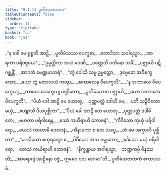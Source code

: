 ```yaml
---
title: "9.1.11 ပူတိမံသဇာတက"
tableOfContents: false
sidebar:
  order: 11
type: "tipitaka"
basket: "su"
book: "ja1"
---
```



<DynamicBreadcrumb />

<Division number="96" book="ja1" e="ch" v="22" p="198">

<Paragraph number="1886" type="verses" book="ja1">
_“န ခေါ မေ ရုစ္စတိ အာဠိ,_  
_ပူတိမံသဿ ပေက္ခနာ;_  
_ဧတာဒိသာ သခါရသ္မာ,_  
_အာရကာ ပရိဝဇ္ဇယေ”._  

</Paragraph>

</Division>
<Division number="97" book="ja1" e="ch" v="22" p="198">

<Paragraph number="1887" type="verses" book="ja1">
_“ဥမ္မတ္တိကာ အယံ ဝေဏီ,_  
_ဝဏ္ဏေတိ ပတိနော သခိံ;_  
_ပဇ္ဈာယိ ပဋိဂစ္ဆန္တိံ,_  
_အာဂတံ မေဏ္ဍမာတရံ”._  

</Paragraph>

</Division>
<Division number="98" book="ja1" e="ch" v="22" p="198">

<Paragraph number="1888" type="verses" book="ja1">
_“တွံ ခေါသိ သမ္မ ဥမ္မတ္တော,_  
_ဒုမ္မေဓော အဝိစက္ခဏော;_  
_ယော တွံ မတာလယံ ကတွာ,_  
_အကာလေန ဝိပေက္ခသိ”._  

</Paragraph>

</Division>
<Division number="99" book="ja1" e="ch" v="22" p="198">

<Paragraph number="1889" type="verses" book="ja1">
_“န အကာလေ ဝိပေက္ခေယျ,_  
_ကာလေ ပေက္ခေယျ ပဏ္ဍိတော;_  
_ပူတိမံသောဝ ပဇ္ဈာယိ,_  
_ယော အကာလေ ဝိပေက္ခတိ”._  

</Paragraph>

</Division>
<Division number="100" book="ja1" e="ch" v="22" p="198">

<Paragraph number="1890" type="verses" book="ja1">
_“ပိယံ ခေါ အာဠိ မေ ဟောတု,_  
_ပုဏ္ဏပတ္တံ ဒဒါဟိ မေ;_  
_ပတိ သဉ္ဇီဝိတော မယှံ,_  
_ဧယျာသိ ပိယပုစ္ဆိကာ”._  

</Paragraph>

</Division>
<Division number="101" book="ja1" e="ch" v="22" p="198">

<Paragraph number="1891" type="verses" book="ja1">
_“ပိယံ ခေါ အာဠိ တေ ဟောတု,_  
_ပုဏ္ဏပတ္တံ ဒဒါမိ တေ;_  
_မဟတာ ပရိဝါရေန,_  
_ဧဿံ ကယိရာဟိ ဘောဇနံ”._  

</Paragraph>

</Division>
<Division number="102" book="ja1" e="ch" v="22" p="198">

<Paragraph number="1892" type="verses" book="ja1">
_“ကီဒိသော တုယှံ ပရိဝါရော,_  
_ယေသံ ကာဟာမိ ဘောဇနံ;_  
_ကိံနာမကာ စ တေ သဗ္ဗေ,_  
_တံ မေ အက္ခာဟိ ပုစ္ဆိတာ”._  

</Paragraph>

</Division>
<Division number="103" book="ja1" e="ch" v="22" p="198">

<Paragraph number="1893" type="verses" book="ja1">
_“မာလိယော စတုရက္ခော စ,_  
_ပိင်္ဂိယော အထ ဇမ္ဗုကော;_  
_ဧဒိသော မယှံ ပရိဝါရော,_  
_တေသံ ကယိရာဟိ ဘောဇနံ”._  

</Paragraph>

</Division>
<Division number="104" book="ja1" e="ch" v="22" p="198">

<Paragraph number="1894" type="verses" book="ja1">
_“နိက္ခန္တာယ အဂါရသ္မာ,_  
_ဘဏ္ဍကမ္ပိ ဝိနဿတိ;_  
_အာရောဂျံ အာဠိနော ဝဇ္ဇံ,_  
ဣဓေဝ ဝသ မာဂမာ”တိ._  


</Paragraph>
</Division>

<Paragraph number="1895" type="center" book="ja1">
ပူတိမံသဇာတကံ ဧကာဒသမံ.
</Paragraph>
